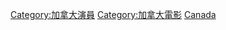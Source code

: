 {{Commonscat|Film actors from Canada}}

[[Category:加拿大演員|Category:加拿大演員]]
[[Category:加拿大電影|Category:加拿大電影]]
[[Category:各国電影演員|Canada]]
